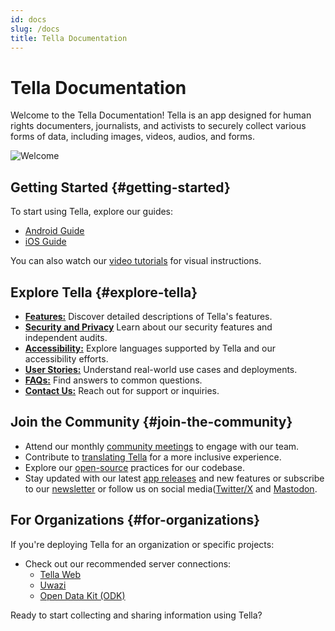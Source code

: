```yaml
---
id: docs
slug: /docs
title: Tella Documentation
---
```


# Tella Documentation

Welcome to the Tella Documentation! Tella is an app designed for human rights documenters, journalists, and activists to securely collect various forms of data, including images, videos, audios, and forms.

![Welcome](/img/feature.png)

## Getting Started {#getting-started}

To start using Tella, explore our guides:
- [Android Guide](/android)
- [iOS Guide](/ios)

You can also watch our [video tutorials](/video-tutorials) for visual instructions.

## Explore Tella {#explore-tella}

- **[Features:](/features)** Discover detailed descriptions of Tella's features.
- **[Security and Privacy](/security-and-privacy)** Learn about our security features and independent audits.
- **[Accessibility:](/accesibility)** Explore languages supported by Tella and our accessibility efforts.
- **[User Stories:](/user-stories)** Understand real-world use cases and deployments.
- **[FAQs:](/faq)** Find answers to common questions.
- **[Contact Us:](/contact-us)** Reach out for support or inquiries.

## Join the Community {#join-the-community}

- Attend our monthly [community meetings](/community-meetings) to engage with our team.
- Contribute to [translating Tella](/translating-tella) for a more inclusive experience.
- Explore our [open-source](/open-source) practices for our codebase.
- Stay updated with our latest [app releases](/releases) and new features or subscribe to our [newsletter](https://blog.wearehorizontal.org/tag/tella/) or follow us on social media([Twitter/X](https://twitter.com/Tella_app) and [Mastodon](https://infosec.exchange/@tella).

## For Organizations {#for-organizations}

If you're deploying Tella for an organization or specific projects:
- Check out our recommended server connections:
  - [Tella Web](/tella-web)
  - [Uwazi](/uwazi)
  - [Open Data Kit (ODK)](/odk)

Ready to start collecting and sharing information using Tella? 

